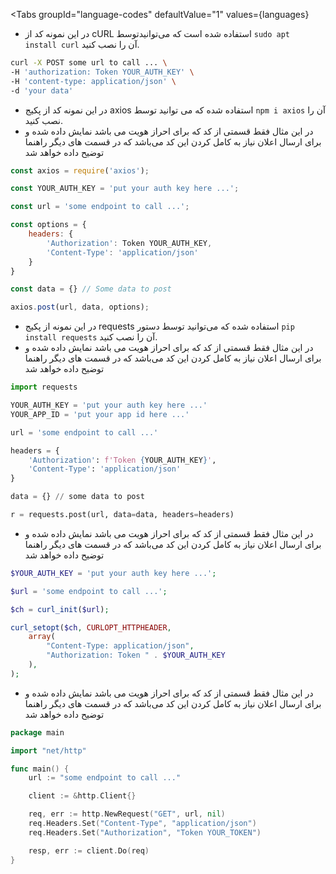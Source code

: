 
<Tabs
    groupId="language-codes"
    defaultValue="1"
    values={languages}
>

<TabItem value="1">

* در این نمونه کد از <BlankLink href="https://curl.haxx.se/">cURL</BlankLink> استفاده شده است که می‌توانیدتوسط `sudo apt install curl` آن را نصب کنید.
```bash {9}
curl -X POST some url to call ... \
-H 'authorization: Token YOUR_AUTH_KEY' \
-H 'content-type: application/json' \
-d 'your data'
```
</TabItem>

<TabItem value="2">

* در این نمونه کد از پکیج <BlankLink href="https://www.npmjs.com/package/axios">axios</BlankLink> استفاده شده که می توانید توسط 
`npm i axios` آن را نصب کنید.
* در این مثال فقط قسمتی از کد که برای احراز هویت می باشد نمایش داده شده و برای ارسال اعلان نیاز به کامل کردن این کد می‌باشد که در قسمت های دیگر راهنما توضیح داده خواهد شد

```js {9}
const axios = require('axios');

const YOUR_AUTH_KEY = 'put your auth key here ...';

const url = 'some endpoint to call ...';

const options = {
    headers: {
        'Authorization': Token YOUR_AUTH_KEY,
        'Content-Type': 'application/json'
    }
}

const data = {} // Some data to post 

axios.post(url, data, options);
```

</TabItem>

<TabItem value="3">

* در این نمونه از پکیج <BlankLink href='https://pypi.org/project/requests/'>requests</BlankLink> استفاده شده که می‌توانید توسط دستور 
`pip install requests` آن را نصب کنید.
* در این مثال فقط قسمتی از کد که برای احراز هویت می باشد نمایش داده شده و برای ارسال اعلان نیاز به کامل کردن این کد می‌باشد که در قسمت های دیگر راهنما توضیح داده خواهد شد

```python {9}
import requests

YOUR_AUTH_KEY = 'put your auth key here ...'
YOUR_APP_ID = 'put your app id here ...'

url = 'some endpoint to call ...'

headers = {
    'Authorization': f'Token {YOUR_AUTH_KEY}',
    'Content-Type': 'application/json'
}

data = {} // some data to post

r = requests.post(url, data=data, headers=headers)
```

</TabItem>

<TabItem value="4">

* در این مثال فقط قسمتی از کد که برای احراز هویت می باشد نمایش داده شده و برای ارسال اعلان نیاز به کامل کردن این کد می‌باشد که در قسمت های دیگر راهنما توضیح داده خواهد شد

```php {10}
$YOUR_AUTH_KEY = 'put your auth key here ...';

$url = 'some endpoint to call ...';

$ch = curl_init($url);

curl_setopt($ch, CURLOPT_HTTPHEADER, 
    array(
        "Content-Type: application/json", 
        "Authorization: Token " . $YOUR_AUTH_KEY
    ),
);

```

</TabItem>

<TabItem value="5">

* در این مثال فقط قسمتی از کد که برای احراز هویت می باشد نمایش داده شده و برای ارسال اعلان نیاز به کامل کردن این کد می‌باشد که در قسمت های دیگر راهنما توضیح داده خواهد شد

```go {8}
package main

import "net/http"

func main() {
    url := "some endpoint to call ..."

    client := &http.Client{}

    req, err := http.NewRequest("GET", url, nil)
    req.Headers.Set("Content-Type", "application/json")
    req.Headers.Set("Authorization", "Token YOUR_TOKEN")	

    resp, err := client.Do(req)
}

```

</TabItem>

</Tabs>